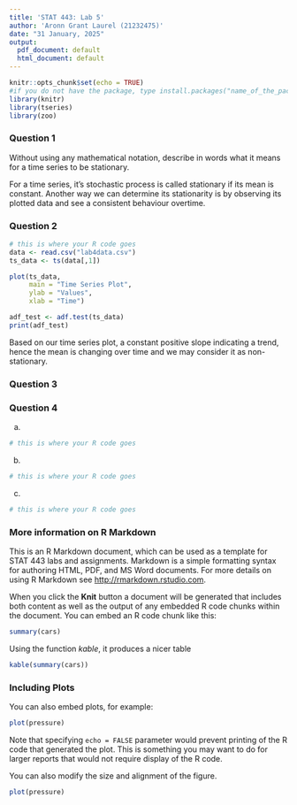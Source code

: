 ```yaml
---
title: 'STAT 443: Lab 5'
author: 'Aronn Grant Laurel (21232475)'
date: "31 January, 2025"
output:
  pdf_document: default
  html_document: default
---
```


```r
knitr::opts_chunk$set(echo = TRUE)
#if you do not have the package, type install.packages("name_of_the_package")
library(knitr)
library(tseries)
library(zoo)
```

### Question 1
Without using any mathematical notation, describe in words what it means for a time series to be stationary. 

For a time series, it's stochastic process is called stationary if its mean is 
constant. Another way we can determine its stationarity is by observing its 
plotted data and see a consistent behaviour overtime.



### Question 2
```r
# this is where your R code goes
data <- read.csv("lab4data.csv")
ts_data <- ts(data[,1]) 

plot(ts_data, 
     main = "Time Series Plot",
     ylab = "Values",
     xlab = "Time")

adf_test <- adf.test(ts_data)
print(adf_test)
```
Based on our time series plot, a constant positive slope indicating a trend, 
hence the mean is changing over time and we may consider it as non-stationary.

### Question 3




### Question 4

(a) 

```r
# this is where your R code goes
```


(b)

```r
# this is where your R code goes
```


(c)

```r
# this is where your R code goes
```



### More information on R Markdown

This is an R Markdown document, which can be used as a template for STAT 443 labs and assignments. Markdown is a simple formatting syntax for authoring HTML, PDF, and MS Word documents. For more details on using R Markdown see <http://rmarkdown.rstudio.com>.

When you click the **Knit** button a document will be generated that includes both content as well as the output of any embedded R code chunks within the document. You can embed an R code chunk like this:

```r
summary(cars)
```

Using the function *kable*, it produces a nicer table
```r
kable(summary(cars))
```

### Including Plots

You can also embed plots, for example:

```r
plot(pressure)
```

Note that specifying `echo = FALSE` parameter would prevent printing of the R code that generated the plot. This is something you may want to do for larger reports that would not require display of the R code.

You can also modify the size and alignment of the figure.
```r
plot(pressure)
```